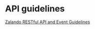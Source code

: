 # API guidelines

[Zalando RESTful API and Event Guidelines](https://opensource.zalando.com/restful-api-guidelines)
